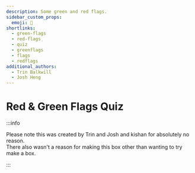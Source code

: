 ---
description: Some green and red flags.
sidebar_custom_props:
  emoji: 💚
shortlinks:
  - green-flags
  - red-flags
  - quiz
  - greenflags
  - flags
  - redflags
additional_authors:
  - Trin Balkwill
  - Josh Heng
---


# Red & Green Flags Quiz

<RedGreenFlags />

:::info

Please note this was created by Trin and Josh and kishan for absolutely no reason.  
There also wasn't a reason for making this box other than wanting to try make a box.

:::
